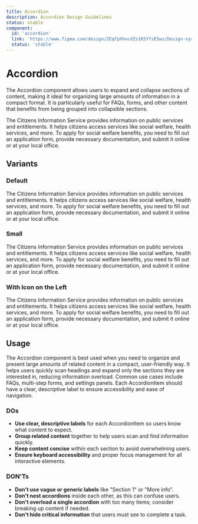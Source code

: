 ```yaml
---
title: Accordion
description: Accordion Design Guidelines
status: stable
component:
  id: 'accordion'
  link: 'https://www.figma.com/design/ZEqfpXhocdZs1K5YfsE5ws/Design-system?node-id=4500-3185'
  status: 'stable'
---
```


# Accordion

The Accordion component allows users to expand and collapse sections of content, making it ideal for organizing large amounts of information in a compact format. 
It is particularly useful for FAQs, forms, and other content that benefits from being grouped into collapsible sections.

<Section current="design">

<ComponentPreview className="w-full h-96">
  <Accordion className="w-105">
    <AccordionItem label="What is the Citizens Information Service?">
      The Citizens Information Service provides information on public services
      and entitlements. It helps citizens access services like social welfare,
      health services, and more.
    </AccordionItem>
    <AccordionItem label="How can I apply for social welfare benefits?">
      To apply for social welfare benefits, you need to fill out an application
      form, provide necessary documentation, and submit it online or at your
      local office.
    </AccordionItem>
  </Accordion>
</ComponentPreview>
<FigmaPreviewButton href='https://www.figma.com/design/ZEqfpXhocdZs1K5YfsE5ws/Design-system?node-id=4500-3185' />

## Variants

### Default

<ComponentPreviewLayout className="flex-col">
  <ComponentPreviewItem className="w-120 h-96">
    <Accordion className="w-105">
      <AccordionItem label="What is the Citizens Information Service?">
        The Citizens Information Service provides information on public services
        and entitlements. It helps citizens access services like social welfare,
        health services, and more.
      </AccordionItem>
      <AccordionItem label="How can I apply for social welfare benefits?">
        To apply for social welfare benefits, you need to fill out an application
        form, provide necessary documentation, and submit it online or at your
        local office.
      </AccordionItem>
    </Accordion>
  </ComponentPreviewItem>
</ComponentPreviewLayout>

### Small

<ComponentPreviewLayout className="flex-col">
  <ComponentPreviewItem className="w-120 h-96">
    <Accordion variant="small" className="w-105">
      <AccordionItem label="What is the Citizens Information Service?">
        The Citizens Information Service provides information on public services
        and entitlements. It helps citizens access services like social welfare,
        health services, and more.
      </AccordionItem>
      <AccordionItem label="How can I apply for social welfare benefits?">
        To apply for social welfare benefits, you need to fill out an application
        form, provide necessary documentation, and submit it online or at your
        local office.
      </AccordionItem>
    </Accordion>
  </ComponentPreviewItem>
</ComponentPreviewLayout>

### With Icon on the Left

<ComponentPreviewLayout className="flex-col">
  <ComponentPreviewItem className="w-120 h-96">
    <Accordion iconStart className="w-105">
      <AccordionItem label="What is the Citizens Information Service?">
        The Citizens Information Service provides information on public services
        and entitlements. It helps citizens access services like social welfare,
        health services, and more.
      </AccordionItem>
      <AccordionItem label="How can I apply for social welfare benefits?">
        To apply for social welfare benefits, you need to fill out an application
        form, provide necessary documentation, and submit it online or at your
        local office.
      </AccordionItem>
    </Accordion>
  </ComponentPreviewItem>
</ComponentPreviewLayout>

## Usage

The Accordion component is best used when you need to organize and present large amounts of related content in a compact, user-friendly way. 
It helps users quickly scan headings and expand only the sections they are interested in, reducing information overload. 
Common use cases include FAQs, multi-step forms, and settings panels. Each AccordionItem should have a clear, descriptive label to ensure accessibility and ease of navigation.

### DOs

- **Use clear, descriptive labels** for each AccordionItem so users know what content to expect.
- **Group related content** together to help users scan and find information quickly.
- **Keep content concise** within each section to avoid overwhelming users.
- **Ensure keyboard accessibility** and proper focus management for all interactive elements.

### DON'Ts

- **Don't use vague or generic labels** like "Section 1" or "More info".
- **Don't nest accordions** inside each other, as this can confuse users.
- **Don't overload a single accordion** with too many items; consider breaking up content if needed.
- **Don't hide critical information** that users must see to complete a task.




</Section>
